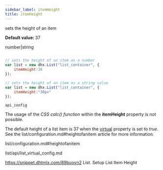 ```yaml
---
sidebar_label: itemHeight
title: itemHeight
---
```



          


<Short>
 
sets the height of an item



</Short>


<strong>Default value: </strong> 
37



<Type>
 number|string


</Type>


~~~js
 
// sets the height of an item as a number
var list = new dhx.List("list_container", { 
    itemHeight:30
});

// sets the height of an item as a string value
var list = new dhx.List("list_container", { 
    itemHeight:"30px"
});


~~~
	api_config

<Descr>
 
The usage of the *CSS calc() function* within the <strong>itemHeight</strong> property is not possible.

The default height of a list item is 37  when the [virtual](/list/api/list_virtual_config) property is set to *true*. See the list/configuration.md#heightofanitem article for more information. 


</Descr>


 list/configuration.md#heightofanitem

 list/api/list_virtual_config.md

 https://snippet.dhtmlx.com/89buovn2	List. Setup List Item Height
